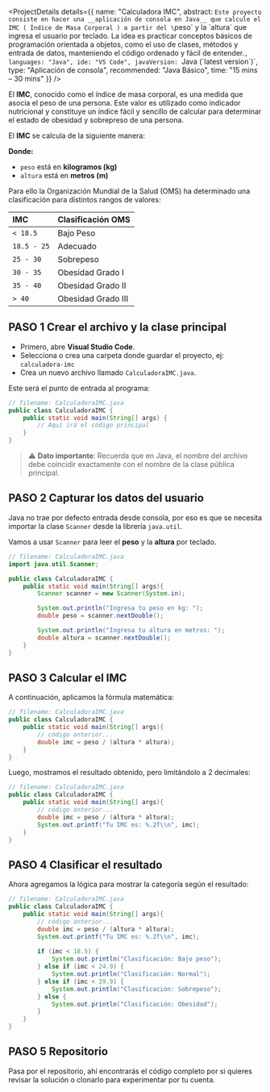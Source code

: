 <ProjectDetails 
  details={{
    name: "Calculadora IMC",
    abstract: `Este proyecto consiste en hacer una __aplicación de consola en Java__ que calcule el IMC ( Índice de Masa Corporal ) a partir del \`peso\` y la \`altura\` que ingresa el usuario por teclado. La idea es practicar conceptos básicos de programación orientada a objetos, como el uso de clases, métodos y entrada de datos, manteniendo el código ordenado y fácil de entender.`,
    languages: "Java",
    ide: "VS Code",
    javaVersion: `Java (\`latest version\`)`,
    type: "Aplicación de consola",
    recommended: "Java Básico",
    time: "15 mins – 30 mins"
  }}
/>

El __IMC__, conocido como el índice de masa corporal, es una medida que asocia el peso de una persona. Este valor es utilizado como indicador nutricional y constituye un índice fácil y sencillo de calcular para determinar el estado de obesidad y sobrepreso de una persona.

El __IMC__ se calcula de la siguiente manera:

<MathComponent formula="\\IMC=\frac{W}{H^2}" />

__Donde:__

- `peso` está en __kilogramos (kg)__
- `altura` está en __metros (m)__

Para ello la Organización Mundial de la Salud (OMS) ha determinado una clasificación para distintos rangos de valores:

|IMC|Clasificación OMS|
|:--|:----------------|
|`< 18.5`|Bajo Peso|
|`18.5 - 25`|Adecuado|
|`25 - 30`|Sobrepeso|
|`30 - 35`|Obesidad Grado I|
|`35 - 40`|Obesidad Grado II|
|`> 40`|Obesidad Grado III|

## PASO 1 Crear el archivo y la clase principal

- Primero, abre __Visual Studio Code__.
- Selecciona o crea una carpeta donde guardar el proyecto, ej: `calculadora-imc`
- Crea un nuevo archivo llamado `CalculadoraIMC.java`.

Este será el punto de entrada al programa:

```java
// filename: CalculadoraIMC.java
public class CalculadoraIMC {
    public static void main(String[] args) {
        // Aquí irá el código principal
    }
}
```

>  ⚠️ __Dato importante__: Recuerda que en Java, el nombre del archivo debe coincidir exactamente con el nombre de la clase pública principal.  

## PASO 2 Capturar los datos del usuario

Java no trae por defecto entrada desde consola, por eso es que se necesita importar la clase `Scanner` desde la librería `java.util`.

Vamos a usar `Scanner` para leer el __peso__ y la __altura__ por teclado.

```java
// filename: CalculadoraIMC.java
import java.util.Scanner;

public class CalculadoraIMC {
    public static void main(String[] args){
        Scanner scanner = new Scanner(System.in);

        System.out.println("Ingresa tu peso en kg: ");
        double peso = scanner.nextDouble();

        System.out.println("Ingresa tu altura en metros: ");
        double altura = scanner.nextDouble();
    }
}
```

## PASO 3 Calcular el IMC

A continuación, aplicamos la fórmula matemática:

```java
// filename: CalculadoraIMC.java
public class CalculadoraIMC {
    public static void main(String[] args){
        // código anterior...
        double imc = peso / (altura * altura);
    }
}
```

Luego, mostramos el resultado obtenido, pero limitándolo a 2 decimales:

```java
// filename: CalculadoraIMC.java
public class CalculadoraIMC {
    public static void main(String[] args){
        // código anterior...
        double imc = peso / (altura * altura);
        System.out.printf("Tu IMC es: %.2f\\n", imc);
    }
}
```

## PASO 4 Clasificar el resultado

Ahora agregamos la lógica para mostrar la categoría según el resultado:

```java
// filename: CalculadoraIMC.java
public class CalculadoraIMC {
    public static void main(String[] args){
        // código anterior...
        double imc = peso / (altura * altura);
        System.out.printf("Tu IMC es: %.2f\\n", imc);
        
        if (imc < 18.5) {
            System.out.println("Clasificación: Bajo peso");
        } else if (imc < 24.9) {
            System.out.println("Clasificación: Normal");
        } else if (imc < 29.9) {
            System.out.println("Clasificación: Sobrepeso");
        } else {
            System.out.println("Clasificación: Obesidad");
        }
    }
}
```

## PASO 5 Repositorio

Pasa por el repositorio, ahí encontrarás el código completo por si quieres revisar la solución o clonarlo para experimentar por tu cuenta.

<GitHubRepo
  owner="mc-herrera-90"
  repo="calculadoraIMC_Java"
/>
